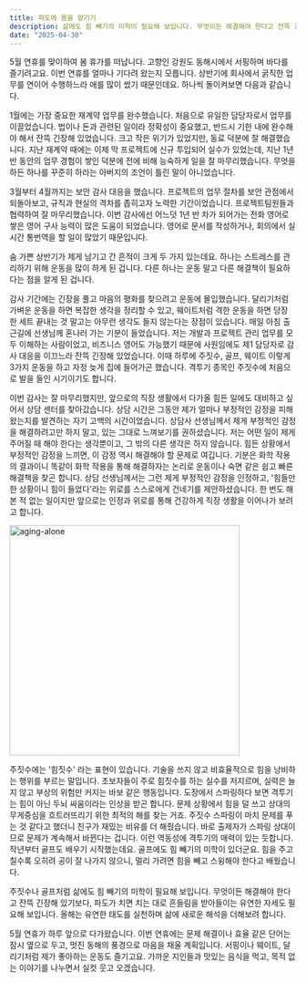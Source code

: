 ```yaml
---
title: 파도에 몸을 맡기기
description: 삶에도 힘 빼기의 미학이 필요해 보입니다. 무엇이든 해결해야 한다고 잔뜩 긴장해 있기보다, 파도가 치면 치는 대로 흔들림을 받아들이는 유연한 자세도 필요해 보입니다. 올해는 유연한 태도를 실천하며 삶에 새로운 해석을 더해보려 합니다.
date: "2025-04-30"
---
```


5월 연휴를 맞이하여 봄 휴가를 떠납니다. 고향인 강원도 동해시에서 서핑하며 바다를 즐기려고요.
이번 연휴를 얼마나 기다려 왔는지 모릅니다. 상반기에 회사에서 굵직한 업무를 연이어 수행하느라 애를 많이 썼기 때문인데요. 하나씩 돌이켜보면 다음과 같습니다.

1월에는 가장 중요한 재계약 업무를 완수했습니다. 처음으로 유일한 담당자로서 업무를 이끌었습니다. 법이나 돈과 관련된 일이라 정확성이 중요했고, 반드시 기한 내에 완수해야 해서 잔뜩 긴장해 있었습니다. 크고 작은 위기가 있었지만, 동료 덕분에 잘 해결했습니다.
지난 재계약 때에는 이제 막 프로젝트에 신규 투입되어 실수가 있었는데, 지난 1년 반 동안의 업무 경험이 쌓인 덕분에 전에 비해 능숙하게 일을 잘 마무리했습니다. 무엇을 하든 하나를 꾸준히 하라는 아버지의 조언이 틀린 말이 아니었습니다.

3월부터 4월까지는 보안 감사 대응을 했습니다. 프로젝트의 업무 절차를 보안 관점에서 되돌아보고, 규칙과 현실의 격차를 좁히고자 노력한 기간이었습니다. 프로젝트팀원들과 협력하여 잘 마무리했습니다.
이번 감사에선 어느덧 1년 반 차가 되어가는 전화 영어로 쌓은 영어 구사 능력이 많은 도움이 되었습니다. 영어로 문서를 작성하거나, 회의에서 실시간 통번역을 할 일이 많았기 때문입니다.

숨 가쁜 상반기가 제게 남기고 간 흔적이 크게 두 가지 있는데요. 하나는 스트레스를 관리하기 위해 운동을 많이 하게 된 겁니다. 다른 하나는 운동 말고 다른 해결책이 필요하다는 점을 알게 된 겁니다.

감사 기간에는 긴장을 풀고 마음의 평화를 찾으려고 운동에 몰입했습니다. 달리기처럼 가벼운 운동을 하면 복잡한 생각을 정리할 수 있고, 웨이트처럼 격한 운동을 하면 당장 한 세트 끝내는 것 말고는 아무런 생각도 들지 않는다는 장점이 있습니다.
매일 아침 출근길에 선생님께 혼나러 가는 기분이 들었습니다. 저는 개발과 프로젝트 관리 업무를 모두 이해하는 사람이었고, 비즈니스 영어도 가능했기 때문에 사원임에도 제1 담당자로 감사 대응을 이끄느라 잔뜩 긴장해 있었습니다.
이때 하루에 주짓수, 골프, 웨이트 이렇게 3가지 운동을 하고 자정 늦게 집에 들어가곤 했습니다. 격투기 종목인 주짓수에 처음으로 발을 들인 시기이기도 합니다.

이번 감사는 잘 마무리했지만, 앞으로의 직장 생활에서 다가올 힘든 일에도 대비하고 싶어서 상담 센터를 찾아갔습니다. 상담 시간은 그동안 제가 얼마나 부정적인 감정을 피해 왔는지를 발견하는 자기 고백의 시간이었습니다. 상담사 선생님께서 제게 부정적인 감정을 해결하려고만 하지 말고, 있는 그대로 느껴보기를 권하셨습니다.
저는 어떤 일이 제게 주어질 때 해야 한다는 생각뿐이고, 그 밖의 다른 생각은 하지 않습니다. 힘든 상황에서 부정적인 감정을 느끼면, 이 감정 역시 해결해야 할 문제로 여깁니다. 기분은 화학 작용의 결과이니 똑같이 화학 작용을 통해 해결하자는 논리로 운동이나 숙면 같은 쉽고 빠른 해결책을 찾곤 합니다.
상담 선생님께서는 그런 제게 부정적인 감정을 인정하고, '힘들만 한 상황이니 힘이 들었다'라는 위로를 스스로에게 건네기를 제안하셨습니다. 한 번도 해본 적 없는 일이지만 앞으로는 인정과 위로를 통해 건강하게 직장 생활을 이어나가 보려고 합니다.

<Image src="/go-with-the-flow.jpg" width="404" height="404" alt="aging-alone" />


주짓수에는 '힘짓수' 라는 표현이 있습니다. 기술을 쓰지 않고 비효율적으로 힘을 낭비하는 행위를 부르는 말입니다. 초보자들이 주로 힘짓수를 하는 실수를 저지르며, 실력은 늘지 않고 부상의 위험만 커지는 바보 같은 행동입니다.
도장에서 스파링하다 보면 격투기는 힘이 아닌 두뇌 싸움이라는 인상을 받곤 합니다. 문제 상황에서 힘을 덜 쓰고 상대의 무게중심을 흐트러뜨리기 위한 최적의 해를 찾는 거죠. 주짓수 스파링이 마치 문제를 푸는 것 같다고 했더니 친구가 재밌는 비유를 더 해줬습니다. 바로 출제자가 스파링 상대이므로 문제가 계속해서 바뀐다는 겁니다. 이런 역동성에 격투기의 매력이 있는 듯합니다.
작년부터 골프도 배우기 시작했는데요. 골프에도 힘 빼기의 미학이 있더군요. 힘을 주고 칠수록 오히려 공이 잘 나가지 않으니, 멀리 가려면 힘을 빼고 스윙해야 한다고 배웠습니다.

주짓수나 골프처럼 삶에도 힘 빼기의 미학이 필요해 보입니다. 무엇이든 해결해야 한다고 잔뜩 긴장해 있기보다, 파도가 치면 치는 대로 흔들림을 받아들이는 유연한 자세도 필요해 보입니다. 올해는 유연한 태도를 실천하며 삶에 새로운 해석을 더해보려 합니다.

5월 연휴가 하루 앞으로 다가왔습니다. 이번 연휴에는 문제 해결이나 효율 같은 단어는 잠시 옆으로 두고, 멋진 동해의 풍경으로 마음을 채울 계획입니다. 서핑이나 웨이트, 달리기처럼 제가 좋아하는 운동도 즐기고요. 가까운 지인들과 맛있는 음식을 먹고, 목적 없는 이야기를 나누면서 실컷 웃고 오겠습니다.